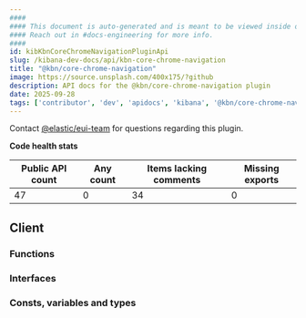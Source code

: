 ```yaml
---
####
#### This document is auto-generated and is meant to be viewed inside our experimental, new docs system.
#### Reach out in #docs-engineering for more info.
####
id: kibKbnCoreChromeNavigationPluginApi
slug: /kibana-dev-docs/api/kbn-core-chrome-navigation
title: "@kbn/core-chrome-navigation"
image: https://source.unsplash.com/400x175/?github
description: API docs for the @kbn/core-chrome-navigation plugin
date: 2025-09-28
tags: ['contributor', 'dev', 'apidocs', 'kibana', '@kbn/core-chrome-navigation']
---
```




Contact [@elastic/eui-team](https://github.com/orgs/elastic/teams/eui-team) for questions regarding this plugin.

**Code health stats**

| Public API count  | Any count | Items lacking comments | Missing exports |
|-------------------|-----------|------------------------|-----------------|
| 47 | 0 | 34 | 0 |

## Client

### Functions
<DocDefinitionList data={kbnCoreChromeNavigationObj.client.functions}/>

### Interfaces
<DocDefinitionList data={kbnCoreChromeNavigationObj.client.interfaces}/>

### Consts, variables and types
<DocDefinitionList data={kbnCoreChromeNavigationObj.client.misc}/>


